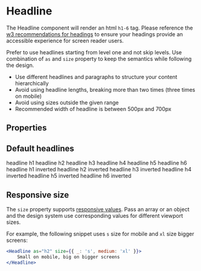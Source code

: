 
<Meta of={HeadlineStories} />

# Headline

The Headline component will render an html `h1-6` tag. Please reference the
[w3 recommendations for headings](https://www.w3.org/WAI/tutorials/page-structure/headings/) to ensure your headings
provide an accessible experience for screen reader users.

<Primary />

Prefer to use headlines starting from level one and not skip levels. Use combination of `as` and `size` property to keep
the semantics while following the design.

-   Use different headlines and paragraphs to structure your content hierarchically
-   Avoid using headline lengths, breaking more than two times (three times on mobile)
-   Avoid using sizes outside the given range
-   Recommended width of headline is between 500px and 700px

## Properties

<ArgTypes of={HeadlineStories} />
<StyledSystemLinks component="Headline" supportedProps={['margin', 'textAlign']} />

## Default headlines

<Unstyled>
    <ItemWrapper>
        <Headline as="h1">headline h1</Headline>
        <Headline as="h2">headline h2</Headline>
        <Headline as="h3">headline h3</Headline>
        <Headline as="h4">headline h4</Headline>
        <Headline as="h5">headline h5</Headline>
        <Headline as="h6">headline h6</Headline>
    </ItemWrapper>
    <ItemWrapper inverted>
        <Headline as="h1" inverted>
            headline h1 inverted
        </Headline>
        <Headline as="h2" inverted>
            headline h2 inverted
        </Headline>
        <Headline as="h3" inverted>
            headline h3 inverted
        </Headline>
        <Headline as="h4" inverted>
            headline h4 inverted
        </Headline>
        <Headline as="h5" inverted>
            headline h5 inverted
        </Headline>
        <Headline as="h6" inverted>
            headline h6 inverted
        </Headline>
    </ItemWrapper>
</Unstyled>

## Responsive size

The `size` property supports [responsive values](https://styled-system.com/responsive-styles/). Pass an array or an object
and the design system use corresponding values for different viewport sizes.

For example, the following snippet uses `s` size for mobile and `xl` size bigger screens:

```jsx
<Headline as="h2" size={{ _: 's', medium: 'xl' }}>
    Small on mobile, big on bigger screens
</Headline>
```

<Stories includePrimary={false} />
